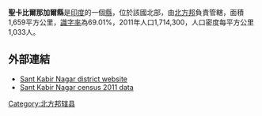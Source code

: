 '''聖卡比爾那加爾縣'''是[[印度|印度]]的一個[[縣|縣]]，位於該國北部，由[[北方邦|北方邦]]負責管轄，面積1,659平方公里，[[識字率|識字率]]為69.01%，2011年人口1,714,300，人口密度每平方公里1,033人。

==外部連結==
* [http://sknagar.nic.in Sant Kabir Nagar district website] {{Wayback|url=http://sknagar.nic.in/ |date=20190818233108 }}
* [http://indiamapia.com/Sant_Kabir_Nagar.html Sant Kabir Nagar census 2011 data]

{{coord|26|46|48|N|83|03|36|E|region:IN-UP_type:adm2nd_source:kolossus-nowiki|display=title}}

{{北方邦行政区划小作品}}
[[Category:北方邦辖县|Category:北方邦辖县]]